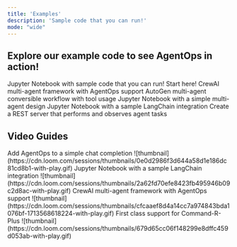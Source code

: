 ```yaml
---
title: 'Examples'
description: 'Sample code that you can run!'
mode: "wide"
---
```


## Explore our example code to see AgentOps in action!

<CardGroup cols={2}>
    <Card title="Simple Agent" icon="person-carry-box" iconType="solid" href="https://github.com/AgentOps-AI/agentops-py/blob/main/examples/openai-gpt.ipynb">
        Jupyter Notebook with sample code that you can run! Start here!
    </Card>
    <Card title="Crew.ai Example" icon="ship" href="/v1/integrations/crewai">
        CrewAI multi-agent framework with AgentOps support
    </Card>
    <Card title="AutoGen" icon="microsoft" href="/v1/integrations/autogen">
        AutoGen multi-agent conversible workflow with tool usage
    </Card>
    <Card title="Multi-Agent Code Example" icon="people-arrows" iconType="duotone" href="https://github.com/AgentOps-AI/agentops-py/blob/main/examples/multi_agent_example.ipynb">
        Jupyter Notebook with a simple multi-agent design
    </Card>
    <Card title="LangChain Example" icon="link" href="https://github.com/AgentOps-AI/agentops-py/blob/main/examples/langchain_examples.ipynb">
        Jupyter Notebook with a sample LangChain integration
    </Card>
    <Card title="FastAPI Example" icon="computer" href="/v1/examples/fastapi">
        Create a REST server that performs and observes agent tasks
    </Card>
</CardGroup>

## Video Guides

<CardGroup cols={2}>
    <Card title="Simple Agent" icon="person-carry-box" iconType="solid" href="https://www.loom.com/share/0e0d2986f3d644a58d1e186dc81cd8b1">
      Add AgentOps to a simple chat completion
      ![thumbnail](https://cdn.loom.com/sessions/thumbnails/0e0d2986f3d644a58d1e186dc81cd8b1-with-play.gif)
    </Card>
    <Card title="Multi-Agent" icon="people-arrows" iconType="duotone" href="https://www.loom.com/share/2a62fd70efe8423fb495946b09c2d8ac">
        Jupyter Notebook with a sample LangChain integration
        ![thumbnail](https://cdn.loom.com/sessions/thumbnails/2a62fd70efe8423fb495946b09c2d8ac-with-play.gif)
    </Card>
    <Card title="Crew.ai" icon="ship" href="https://www.loom.com/share/cfcaaef8d4a14cc7a974843bda1076bf">
        CrewAI multi-agent framework with AgentOps support
        ![thumbnail](https://cdn.loom.com/sessions/thumbnails/cfcaaef8d4a14cc7a974843bda1076bf-1713568618224-with-play.gif)
    </Card>
    <Card title="Cohere" icon="hill-rockslide" href="https://www.loom.com/share/679d65cc06f148299e8dffc459d053ab">
        First class support for Command-R-Plus
        ![thumbnail](https://cdn.loom.com/sessions/thumbnails/679d65cc06f148299e8dffc459d053ab-with-play.gif)
    </Card>
</CardGroup>

<script type="module" src="/scripts/github_stars.js"></script>
<script type="module" src="/scripts/link_to_api_button.js"></script>
<script type="module" src="/scripts/scroll-img-fadein-animation.js"></script>
<script type="module" src="/scripts/button_heartbeat_animation.js"></script>
<script type="module" src="/scripts/adjust_api_dynamically.js"></script>
